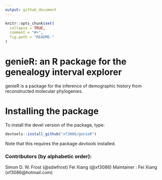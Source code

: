 ```yaml
---
output: github_document
---
```


<!-- README.md is generated from README.Rmd. Please edit that file -->

```r
knitr::opts_chunk$set(
  collapse = TRUE,
  comment = "#>",
  fig.path = "README-"
)
```
# genieR: an R package for the genealogy interval explorer
genieR  is a package for the inference of demographic history from
reconstructed molecular phylogenies. 

# Installing the package
To install the devel version of the package, type:
```r
devtools::install_github("xf3086/genieR")
```

Note that this requires the package *devtools* installed.

### Contributors (by alphabetic order):
Simon D. W. Frost (@sdwfrost)
Fei Xiang (@xf3086)
Maintainer : Fei Xiang (xf3086@hotmail.com)
